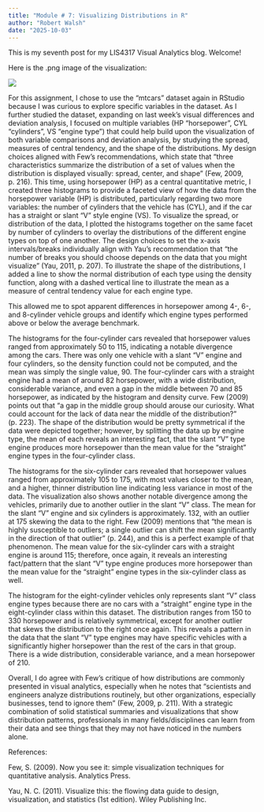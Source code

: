 ```yaml
---
title: "Module # 7: Visualizing Distributions in R"
author: "Robert Walsh"
date: "2025-10-03"
---
```


This is my seventh post for my LIS4317 Visual Analytics blog. Welcome!

Here is the .png image of the visualization:

[![](LIS4317_mod_7.png)](LIS4317_mod_7.png)

For this assignment, I chose to use the “mtcars” dataset again in RStudio because I was curious to explore specific variables in the dataset. As I further studied the dataset, expanding on last week's visual differences and deviation analysis, I focused on multiple variables (HP “horsepower”, CYL “cylinders”, VS “engine type”) that could help build upon the visualization of both variable comparisons and deviation analysis, by studying the spread, measures of central tendency, and the shape of the distributions. My design choices aligned with Few’s recommendations, which state that “three characteristics summarize the distribution of a set of values when the distribution is displayed visually: spread, center, and shape” (Few, 2009, p. 216). This time, using horsepower (HP) as a central quantitative metric, I created three histograms to provide a faceted view of how the data from the horsepower variable (HP) is distributed, particularly regarding two more variables: the number of cylinders that the vehicle has (CYL), and if the car has a straight or slant “V” style engine (VS). To visualize the spread, or distribution of the data, I plotted the histograms together on the same facet by number of cylinders to overlay the distributions of the different engine types on top of one another. The design choices to set the x-axis intervals/breaks individually align with Yau’s recommendation that “the number of breaks you should choose depends on the data that you might visualize” (Yau, 2011, p. 207). To illustrate the shape of the distributions, I added a line to show the normal distribution of each type using the density function, along with a dashed vertical line to illustrate the mean as a measure of central tendency value for each engine type.

This allowed me to spot apparent differences in horsepower among 4-, 6-, and 8-cylinder vehicle groups and identify which engine types performed above or below the average benchmark.

The histograms for the four-cylinder cars revealed that horsepower values ranged from approximately 50 to 115, indicating a notable divergence among the cars. There was only one vehicle with a slant “V” engine and four cylinders, so the density function could not be computed, and the mean was simply the single value, 90. The four-cylinder cars with a straight engine had a mean of around 82 horsepower, with a wide distribution, considerable variance, and even a gap in the middle between 70 and 85 horsepower, as indicated by the histogram and density curve. Few (2009) points out that “a gap in the middle group should arouse our curiosity. What could account for the lack of data near the middle of the distribution?” (p. 223). The shape of the distribution would be pretty symmetrical if the data were depicted together; however, by splitting the data up by engine type, the mean of each reveals an interesting fact, that the slant “V” type engine produces more horsepower than the mean value for the “straight” engine types in the four-cylinder class.

The histograms for the six-cylinder cars revealed that horsepower values ranged from approximately 105 to 175, with most values closer to the mean, and a higher, thinner distribution line indicating less variance in most of the data. The visualization also shows another notable divergence among the vehicles, primarily due to another outlier in the slant “V” class. The mean for the slant “V” engine and six cylinders is approximately. 132, with an outlier at 175 skewing the data to the right. Few (2009) mentions that “the mean is highly susceptible to outliers; a single outlier can shift the mean significantly in the direction of that outlier” (p. 244), and this is a perfect example of that phenomenon. The mean value for the six-cylinder cars with a straight engine is around 115; therefore, once again, it reveals an interesting fact/pattern that the slant “V” type engine produces more horsepower than the mean value for the “straight” engine types in the six-cylinder class as well.

The histogram for the eight-cylinder vehicles only represents slant “V” class engine types because there are no cars with a “straight” engine type in the eight-cylinder class within this dataset. The distribution ranges from 150 to 330 horsepower and is relatively symmetrical, except for another outlier that skews the distribution to the right once again. This reveals a pattern in the data that the slant “V” type engines may have specific vehicles with a significantly higher horsepower than the rest of the cars in that group. There is a wide distribution, considerable variance, and a mean horsepower of 210.

Overall, I do agree with Few’s critique of how distributions are commonly presented in visual analytics, especially when he notes that “scientists and engineers analyze distributions routinely, but other organizations, especially businesses, tend to ignore them” (Few, 2009, p. 211). With a strategic combination of solid statistical summaries and visualizations that show distribution patterns, professionals in many fields/disciplines can learn from their data and see things that they may not have noticed in the numbers alone.

References:

Few, S. (2009). Now you see it: simple visualization techniques for quantitative analysis. Analytics Press.

Yau, N. C. (2011). Visualize this: the flowing data guide to design, visualization, and statistics (1st edition). Wiley Publishing Inc.

